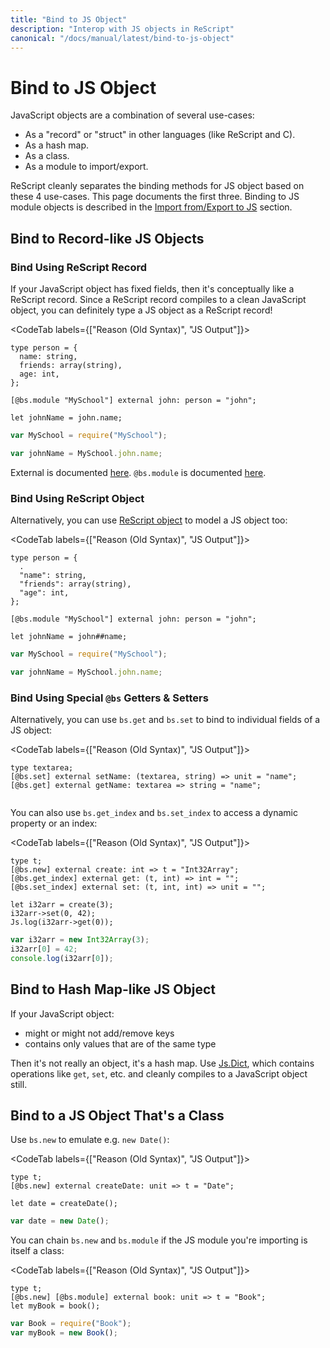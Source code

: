```yaml
---
title: "Bind to JS Object"
description: "Interop with JS objects in ReScript"
canonical: "/docs/manual/latest/bind-to-js-object"
---
```


# Bind to JS Object

JavaScript objects are a combination of several use-cases:

- As a "record" or "struct" in other languages (like ReScript and C).
- As a hash map.
- As a class.
- As a module to import/export.

ReScript cleanly separates the binding methods for JS object based on these 4 use-cases. This page documents the first three. Binding to JS module objects is described in the [Import from/Export to JS](import-from-export-to-js.md) section.

<!-- TODO: mention bs.scope here too? -->

## Bind to Record-like JS Objects

### Bind Using ReScript Record

If your JavaScript object has fixed fields, then it's conceptually like a ReScript record. Since a ReScript record compiles to a clean JavaScript object, you can definitely type a JS object as a ReScript record!

<CodeTab labels={["Reason (Old Syntax)", "JS Output"]}>

```re
type person = {
  name: string,
  friends: array(string),
  age: int,
};

[@bs.module "MySchool"] external john: person = "john";

let johnName = john.name;
```
```js
var MySchool = require("MySchool");

var johnName = MySchool.john.name;
```

</CodeTab>

External is documented [here](external.md). `@bs.module` is documented [here](import-from-export-to-js.md).

### Bind Using ReScript Object

Alternatively, you can use [ReScript object](object.md) to model a JS object too:

<CodeTab labels={["Reason (Old Syntax)", "JS Output"]}>

```re
type person = {
  .
  "name": string,
  "friends": array(string),
  "age": int,
};

[@bs.module "MySchool"] external john: person = "john";

let johnName = john##name;
```
```js
var MySchool = require("MySchool");

var johnName = MySchool.john.name;
```

</CodeTab>

### Bind Using Special `@bs` Getters & Setters

Alternatively, you can use `bs.get` and `bs.set` to bind to individual fields of a JS object:

<CodeTab labels={["Reason (Old Syntax)", "JS Output"]}>

```re
type textarea;
[@bs.set] external setName: (textarea, string) => unit = "name";
[@bs.get] external getName: textarea => string = "name";
```
```js
```

</CodeTab>

You can also use `bs.get_index` and `bs.set_index` to access a dynamic property or an index:

<CodeTab labels={["Reason (Old Syntax)", "JS Output"]}>

```re
type t;
[@bs.new] external create: int => t = "Int32Array";
[@bs.get_index] external get: (t, int) => int = "";
[@bs.set_index] external set: (t, int, int) => unit = "";

let i32arr = create(3);
i32arr->set(0, 42);
Js.log(i32arr->get(0));
```
```js
var i32arr = new Int32Array(3);
i32arr[0] = 42;
console.log(i32arr[0]);
```

</CodeTab>

## Bind to Hash Map-like JS Object

If your JavaScript object:

- might or might not add/remove keys
- contains only values that are of the same type

Then it's not really an object, it's a hash map. Use [Js.Dict](/apis/latest/js/dict), which contains operations like `get`, `set`, etc. and cleanly compiles to a JavaScript object still.

## Bind to a JS Object That's a Class

Use `bs.new` to emulate e.g. `new Date()`:

<CodeTab labels={["Reason (Old Syntax)", "JS Output"]}>

```re
type t;
[@bs.new] external createDate: unit => t = "Date";

let date = createDate();
```
```js
var date = new Date();
```

</CodeTab>

You can chain `bs.new` and `bs.module` if the JS module you're importing is itself a class:

<CodeTab labels={["Reason (Old Syntax)", "JS Output"]}>

```re
type t;
[@bs.new] [@bs.module] external book: unit => t = "Book";
let myBook = book();
```
```js
var Book = require("Book");
var myBook = new Book();
```

</CodeTab>
